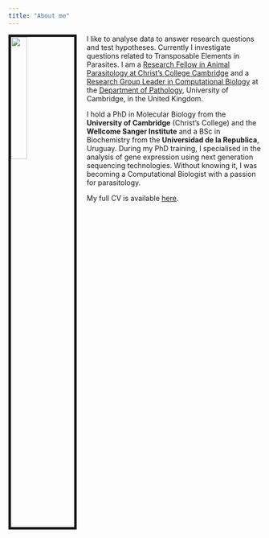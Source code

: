 ```yaml
---
title: "About me"
---
```


<link rel="stylesheet" href="styles.css" type="text/css">

<img src="images/sanger-ap6.jpg" style="width:25%; border:5px solid; margin-right: 20px" align="left">

I like to analyse data to answer research questions and test hypotheses. Currently I investigate questions related to Transposable Elements in Parasites. I am a [Research Fellow in Animal Parasitology at Christ's College Cambridge](https://www.christs.cam.ac.uk/person/dr-anna-protasio) and a [Research Group Leader in Computational Biology](https://www.path.cam.ac.uk/directory/anna-protasio) at the [Department of Pathology](https://www.path.cam.ac.uk/), University of Cambridge, in the United Kingdom. 


I hold a PhD in Molecular Biology from the __University of Cambridge__ (Christ's College) and the **Wellcome Sanger Institute** and a BSc in Biochemistry from the __Universidad de la Republica__, Uruguay. During my PhD training, I specialised in the analysis of gene expression using next generation sequencing technologies. Without knowing it, I was becoming a Computational Biologist with a passion for parasitology. 

My full CV is available [here](files/CV_generic.pdf).

